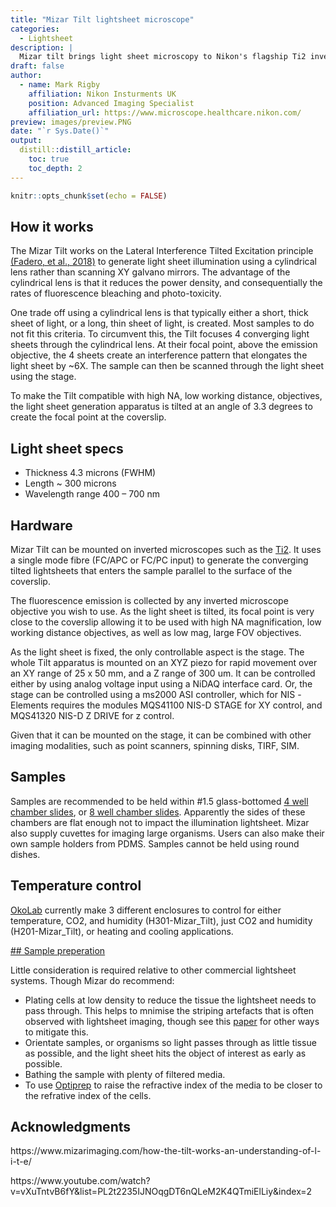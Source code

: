 ```yaml
---
title: "Mizar Tilt lightsheet microscope"
categories:
  - Lightsheet
description: |
  Mizar tilt brings light sheet microscopy to Nikon's flagship Ti2 inverted microscope
draft: false
author:
  - name: Mark Rigby 
    affiliation: Nikon Insturments UK
    position: Advanced Imaging Specialist
    affiliation_url: https://www.microscope.healthcare.nikon.com/
preview: images/preview.PNG
date: "`r Sys.Date()`"
output:
  distill::distill_article:
    toc: true
    toc_depth: 2
---
```


```r
knitr::opts_chunk$set(echo = FALSE)
```

## How it works

The Mizar Tilt works on the Lateral Interference Tilted Excitation principle [(Fadero, et al., 2018)](https://doi.org/10.1083/jcb.201710087) to generate light sheet illumination using a cylindrical lens rather than scanning XY galvano mirrors. The advantage of the cylindrical lens is that it reduces the power density, and consequentially the rates of fluorescence bleaching and photo-toxicity.  
 
One trade off using a cylindrical lens is that typically either a short, thick sheet of light, or a long, thin sheet of light, is created. Most samples to do not fit this criteria. To circumvent this, the Tilt focuses 4 converging light sheets through the cylindrical lens. At their focal point, above the emission objective, the 4 sheets create an interference pattern that elongates the light sheet by ~6X. The sample can then be scanned through the light sheet using the stage. 

To make the Tilt compatible with high NA, low working distance, objectives, the light sheet generation apparatus is tilted at an angle of 3.3 degrees to create the focal point at the coverslip. 

## Light sheet specs

- Thickness 4.3 microns (FWHM)
- Length ~ 300 microns
- Wavelength range 400 – 700 nm


## Hardware

Mizar Tilt can be mounted on inverted microscopes such as the [Ti2](https://www.microscope.healthcare.nikon.com/products/inverted-microscopes/eclipse-ti2-series). It uses a single mode fibre (FC/APC or FC/PC input) to generate the converging tilted lightsheets that enters the sample parallel to the surface of the coverslip.  

The fluorescence emission is collected by any inverted microscope objective you wish to use. As the light sheet is tilted, its focal point is very close to the coverslip allowing it to be used with high NA magnification, low working distance objectives, as well as low mag, large FOV objectives.  

As the light sheet is fixed, the only controllable aspect is the stage. The whole Tilt apparatus is mounted on an XYZ piezo for rapid movement over an XY range of 25 x 50 mm, and a Z range of 300 um. It can be controlled either by using analog voltage input using a NiDAQ interface card. Or, the stage can be controlled using a ms2000 ASI controller, which for NIS -Elements requires the modules MQS41100 NIS-D STAGE for XY control, and MQS41320 NIS-D Z DRIVE for z control.

Given that it can be mounted on the stage, it can be combined with other imaging modalities, such as point scanners, spinning disks, TIRF, SIM.


## Samples

Samples are recommended to be held within #1.5 glass-bottomed [4 well chamber slides](https://ibidi.com/glass-bottom/181--slide-4-well-glass-bottom.html), or [8 well chamber slides](https://ibidi.com/glass-bottom/183--slide-8-well-glass-bottom.html). Apparently the sides of these chambers are flat enough not to impact the illumination lightsheet. Mizar also supply cuvettes for imaging large organisms. Users can also make their own sample holders from PDMS. Samples cannot be held using round dishes.

## Temperature control

[OkoLab](http://www.oko-lab.com/live-cell-imaging/stage-top-digital-gas/chamber/light-sheet/h301-mizar-tilt) currently make 3 different enclosures to control for either  temperature, CO2, and humidity (H301-Mizar_Tilt), just CO2 and humidity (H201-Mizar_Tilt), or heating and cooling applications. 


[## Sample preperation](https://www.mizarimaging.com/thick-specimen-sample-prep-tilt/)

Little consideration is required relative to other commercial lightsheet systems. Though Mizar do recommend:  

- Plating cells at low density to reduce the tissue the lightsheet needs to pass through. This helps to mnimise the striping artefacts that is often observed with lightsheet imaging, though see this [paper](https://doi.org/10.1063/1.5016546) for other ways to mitigate this.
- Orientate samples, or organisms so light passes through as little tissue as possible, and the light sheet hits the object of interest as early as possible.
- Bathing the sample with plenty of filtered media.
- To use [Optiprep](https://www.stemcell.com/optipreptm.html) to raise the refractive index of the media to be closer to the refrative index of the cells.




## Acknowledgments {.appendix}

https://www.mizarimaging.com/how-the-tilt-works-an-understanding-of-l-i-t-e/

https://www.youtube.com/watch?v=vXuTntvB6fY&list=PL2t2235IJNOqgDT6nQLeM2K4QTmiElLiy&index=2




